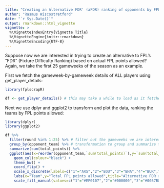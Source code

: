 ```yaml
---
title: "Creating an Alternative FDR' (aFDR) ranking of opponents by FPL points allowed"
author: "Rasmus Wiscostretford"
date: "`r Sys.Date()`"
output: rmarkdown::html_vignette
vignette: >
  %\VignetteIndexEntry{Vignette Title}
  %\VignetteEngine{knitr::rmarkdown}
  %\VignetteEncoding{UTF-8}
---
```


Suppose now we are interested in trying to create an alternative to FPL's "FDR" (Fixture Difficulty Ranking) based on actual FPL points allowed?  Again, we take the first 25 gameweeks of the season as an example.

First we fetch the gameweek-by-gameweek details of ALL players using get_player_details:

```r

library(fplscrapR)

df <- get_player_details() # this may take a while to load as it fetches ALL player details
```

Next we use dplyr and ggplot2 to transform and plot the data, ranking the teams by FPL points allowed:

```r
library(dplyr)
library(ggplot2)
```

```r
df %>% 
  filter(round %in% 1:25) %>% # filter out the gameweeks we are interested in
  group_by(opponent_team) %>% # transformation to group and summarize the total_points (scored by a given player in a given round) by the opponent ('opponent_team') variable level
  summarize(sum(total_points)) %>% 
  ggplot(aes(x=reorder(opponent_team,`sum(total_points)`),y=`sum(total_points)`,fill=factor(opponent_team))) + 
    geom_col(colour="black") +
    theme_bw() +
    coord_flip() +
    scale_x_discrete(labels=c("1"="ARS","2"="BOU","3"="BHA","4"="BUR","5"="CAR","6"="CHE","7"="CRY","8"="EVE","9"="FUL","10"="HUD","11"="LEI","12"="LIV","13"="MCI","14"="MUN","15"="NEW","16"="SOU","17"="TOT","18"="WAT","19"="WHU","20"="WOL")) + # here we transform the numbered team labels to the FPL short letter names
    labs(x="Team",y="Total FPL points allowed",title="Alternative FDR ranking - by total FPL points allowed",subtitle="Season 2018/2019 - Gameweeks 1-25",caption=paste("Data from fplscrapR | ",Sys.Date(),sep="")) +
    scale_fill_manual(values=c("1"="#EF0107","2"="#000000","3"="#0057B8","4"="#6C1D45","5"="#0070B5","6"="#034694","7"="#1B458F","8"="#003399","9"="#FFFFFF","10"="#0E63AD","11"="#003090","12"="#C8102E","13"="#6CABDD","14"="#DA291C","15"="#241F20","16"="#D71920","17"="#132257","18"="#FBEE23","19"="#7A263A","20"="#FDB913"),guide=F) # here we add the team-specific colours to the plot
```
